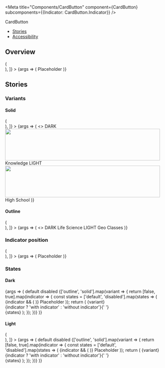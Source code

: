 


<Meta
  title="Components/CardButton"
  component={CardButton}
  subcomponents={{Indicator: CardButton.Indicator}}
/>

<PageHeader>CardButton</PageHeader>

- [Stories](#stories)
- [Accessibility](#accessibility)

## Overview

<Canvas>
  <Story
    name="Default"
    decorators={[
      Story => (
        <div
          style={{
            background: 'var(--gray-20)',
            padding: 96,
            display: 'flex',
            justifyContent: 'space-evenly',
          }}
        >
          <Story />
        </div>
      ),
    ]}
  >
    {args => (
      <CardButton {...args} width="150px" height="150px">
        <CardButton.Indicator slot="top-left" />
        <Flex justifyContent="center" alignItems="center" fullHeight>
          <Text color="text-gray-50" size="xsmall" weight="bold">
            Placeholder
          </Text>
        </Flex>
      </CardButton>
    )}
  </Story>
</Canvas>

<ArgsTable story="Default" />

## Stories

### Variants

#### Solid

<Canvas>
  <Story
    name="Solid"
    decorators={[
      Story => (
        <div
          style={{
            display: 'flex',
            justifyContent: 'space-evenly',
            flexWrap: 'wrap',
          }}
        >
          <Story />
        </div>
      ),
    ]}
  >
    {args => (
      <>
        <Flex
          flex="1"
          justifyContent="center"
          alignItems="center"
          gap="s"
          direction="column"
          style={{padding: 96}}
        >
          <Headline color="text-black" size="small" extraBold>
            DARK
          </Headline>
          <CardButton
            {...args}
            variant="solid"
            width="150px"
            height="171px"
            defaultChecked={true}
            style={{
              '--card-background-color': 'var(--yellow-10)',
            }}
          >
            <CardButton.Indicator slot="top-left" />
            <Flex
              justifyContent="space-between"
              alignItems="center"
              fullHeight
              direction="column"
            >
              <img
                src="images/avatar_18.png"
                width="100%"
                height="103"
                style={{objectFit: 'cover'}}
              />
              <Text color="text-black" size="small" weight="bold">
                Knowledge
              </Text>
            </Flex>
          </CardButton>
        </Flex>
        <Flex
          flex="1"
          justifyContent="center"
          alignItems="center"
          gap="s"
          direction="column"
          style={{background: 'var(--gray-20)', padding: 96}}
        >
          <Headline color="text-black" size="small" extraBold>
            LIGHT
          </Headline>
          <CardButton
            {...args}
            variant="solid"
            width="150px"
            height="171px"
            defaultChecked={true}
            color="light"
            style={{
              '--card-background-color': 'var(--blue-60)',
            }}
          >
            <CardButton.Indicator slot="top-left" />
            <Flex
              justifyContent="space-between"
              alignItems="center"
              fullHeight
              direction="column"
              gap="none"
            >
              <div style={{width: 150, height: 150}}>
                <img
                  src="images/avatar_06.png"
                  width="100%"
                  height="103"
                  style={{objectFit: 'cover'}}
                />
              </div>
              <Flex flex="1" alignItems="center">
                <Text color="text-white" size="small" weight="bold">
                  High School
                </Text>
              </Flex>
            </Flex>
          </CardButton>
        </Flex>
      </>
    )}
  </Story>
</Canvas>

#### Outline

<Canvas>
  <Story
    name="Outline"
    decorators={[
      Story => (
        <div
          style={{
            display: 'flex',
            justifyContent: 'space-evenly',
            flexWrap: 'wrap',
          }}
        >
          <Story />
        </div>
      ),
    ]}
  >
    {args => (
      <>
        <Flex
          flex="1"
          justifyContent="center"
          alignItems="center"
          gap="s"
          direction="column"
          style={{padding: 96}}
        >
          <Headline color="text-black" size="small" extraBold>
            DARK
          </Headline>
          <CardButton
            {...args}
            variant="outline"
            width="150px"
            height="150px"
            defaultChecked={true}
          >
            <CardButton.Indicator slot="top-left" />
            <Flex
              justifyContent="center"
              alignItems="center"
              fullHeight
              direction="column"
              gap="s"
            >
              <SubjectIcon type="life-science" />
              <Text color="text-black" size="small" weight="bold">
                Life Science
              </Text>
            </Flex>
          </CardButton>
        </Flex>
        <Flex
          flex="1"
          justifyContent="center"
          alignItems="center"
          gap="s"
          direction="column"
          style={{background: 'var(--gray-20)', padding: 96}}
        >
          <Headline color="text-black" size="small" extraBold>
            LIGHT
          </Headline>
          <CardButton
            {...args}
            variant="outline"
            width="150px"
            height="150px"
            defaultChecked={true}
            color="light"
            style={{
              '--card-background-color': 'var(--indigo-60)',
            }}
          >
            <CardButton.Indicator slot="top-left" />
            <Flex
              justifyContent="center"
              alignItems="center"
              fullHeight
              direction="column"
              gap="s"
            >
              <SubjectIcon type="sociology" />
              <Text color="text-white" size="small" weight="bold">
                Geo Classes
              </Text>
            </Flex>
          </CardButton>
        </Flex>
      </>
    )}
  </Story>
</Canvas>

### Indicator position

<Canvas>
  <Story
    name="Indicator position"
    decorators={[
      Story => (
        <div
          style={{
            background: 'var(--gray-30)',
            padding: 96,
            display: 'flex',
            justifyContent: 'space-evenly',
            flexWrap: 'wrap',
            gap: 32,
          }}
        >
          <Story />
        </div>
      ),
    ]}
  >
    {args => (
      <CardButton {...args} width="150px" height="150px" defaultChecked={true}>
        <CardButton.Indicator slot="top-left" />
        <CardButton.Indicator slot="center-left" />
        <CardButton.Indicator slot="bottom-left" />
        <CardButton.Indicator slot="top-right" />
        <CardButton.Indicator slot="center-right" />
        <CardButton.Indicator slot="bottom-right" />
        <Flex justifyContent="center" alignItems="center" fullHeight>
          <Text color="text-gray-50" size="xsmall" weight="bold">
            Placeholder
          </Text>
        </Flex>
      </CardButton>
    )}
  </Story>
</Canvas>

### States

#### Dark

<Canvas>
  <Story name="States Dark">
    {args => (
      <StoryVariantTable>
        <thead>
          <tr>
            <th />
            <th>
              <Text weight="bold" transform="capitalize" size="medium">
                default
              </Text>
            </th>
            <th>
              <Text weight="bold" transform="capitalize" size="medium">
                disabled
              </Text>
            </th>
          </tr>
        </thead>
        <tbody>
          {['outline', 'solid'].map(variant => {
            return [false, true].map(indicator => {
              const states = ['default', 'disabled'].map(states => (
                <td>
                  <CardButton
                    {...args}
                    variant={variant}
                    width="120px"
                    height="64px"
                    disabled={states === 'disabled'}
                  >
                    {indicator && (
                      <CardButton.Indicator size="16" slot="top-left" />
                    )}
                    <Flex
                      justifyContent="center"
                      alignItems="center"
                      fullHeight
                    >
                      <Text color="text-gray-50" size="xsmall" weight="bold">
                        Placeholder
                      </Text>
                    </Flex>
                  </CardButton>
                </td>
              ));
              return (
                <tr>
                  <td>
                    <Text weight="bold" size="small" transform="capitalize">
                      {variant}
                      <br />
                      {indicator ? 'with indicator' : 'without indicator'}{' '}
                      <br />
                    </Text>
                  </td>
                  {states}
                </tr>
              );
            });
          })}
        </tbody>
      </StoryVariantTable>
    )}
  </Story>
</Canvas>

#### Light

<Canvas>
  <Story
    name="States Light"
    decorators={[
      Story => (
        <div
          style={{
            background: 'var(--black)',
          }}
        >
          <Story />
        </div>
      ),
    ]}
  >
    {args => (
      <StoryVariantTable>
        <thead>
          <tr>
            <th />
            <th>
              <Text
                color="text-white"
                weight="bold"
                transform="capitalize"
                size="medium"
              >
                default
              </Text>
            </th>
            <th>
              <Text
                color="text-white"
                weight="bold"
                transform="capitalize"
                size="medium"
              >
                disabled
              </Text>
            </th>
          </tr>
        </thead>
        <tbody>
          {['outline', 'solid'].map(variant => {
            return [false, true].map(indicator => {
              const states = ['default', 'disabled'].map(states => (
                <td>
                  <CardButton
                    {...args}
                    variant={variant}
                    width="120px"
                    height="64px"
                    disabled={states === 'disabled'}
                    color="light"
                  >
                    {indicator && (
                      <CardButton.Indicator size="16" slot="top-left" />
                    )}
                    <Flex
                      justifyContent="center"
                      alignItems="center"
                      fullHeight
                    >
                      <Text color="text-gray-50" size="xsmall" weight="bold">
                        Placeholder
                      </Text>
                    </Flex>
                  </CardButton>
                </td>
              ));
              return (
                <tr>
                  <td>
                    <Text
                      color="text-white"
                      weight="bold"
                      size="small"
                      transform="capitalize"
                    >
                      {variant}
                      <br />
                      {indicator ? 'with indicator' : 'without indicator'}{' '}
                      <br />
                    </Text>
                  </td>
                  {states}
                </tr>
              );
            });
          })}
        </tbody>
      </StoryVariantTable>
    )}
  </Story>
</Canvas>
